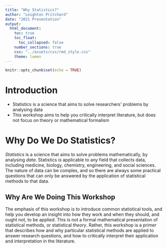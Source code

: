 ```yaml
---
title: "Why Statistics?"
author: "Leighton Pritchard"
date: "2021 Presentation"
output: 
  html_document:
    toc: true
    toc_float:
      toc_collapsed: false
    number_sections: true
    css: "../assets/css/rmd_style.css"
    theme: lumen
---
```


```r
knitr::opts_chunk$set(echo = TRUE)
```

# Introduction

<div id="summary">
- Statistics is a science that aims to solve researchers' problems by analysing data
- This workshop aims to help you critically interpret literature, but does not focus on theory or mathematical formalism
</div>

# Why Do We Do Statistics?

*Statistics* is a science that aims to solve problems mathematically, by analysing *data*. Statistics is applicable to any field that collects data, including medicine, biology, chemistry, engineering, and social sciences. The nature of data can be complex, and so there are always some practical questions that can only be answered by the application of statistical methods to that data.

## Why Are We Doing This Workshop

The emphasis of this workshop is to introduce common statistical tools, and help you develop an insight into how they work and when they should, and ought not, to be applied. This is not a formal mathematical presentation of statistical methods, or statistical *theory*. Rather, this workshop is a primer that describes how and why particular statistical methods are applied to answer research questions, and how to critically interpret their application and interpretation in the literature.